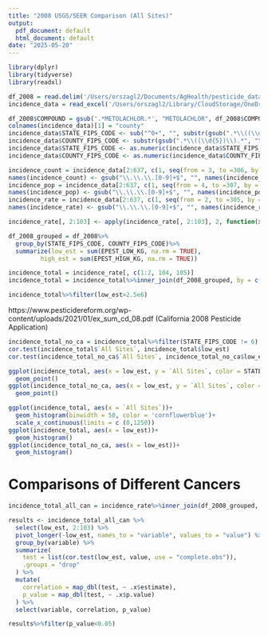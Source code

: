 ```yaml
---
title: "2008 USGS/SEER Comparison (All Sites)"
output:
  pdf_document: default
  html_document: default
date: "2025-05-20"
---
```


```r
library(dplyr)
library(tidyverse)
library(readxl)
```

```r
df_2008 = read.delim('/Users/orszagl2/Documents/AgHealth/pesticide_data/EPest.county.estimates.2008.txt')
incidence_data = read_excel('/Users/orszagl2/Library/CloudStorage/OneDrive-NationalInstitutesofHealth/2008_Incidence_Rates.xlsx')
```

```r
df_2008$COMPOUND = gsub('.*METOLACHLOR.*', "METOLACHLOR", df_2008$COMPOUND)
colnames(incidence_data)[1] = "county"
incidence_data$STATE_FIPS_CODE <- sub("^0+", "", substr(gsub(".*\\((\\d{5})\\).*", "\\1", incidence_data$county), 1, 2))
incidence_data$COUNTY_FIPS_CODE <- substr(gsub(".*\\((\\d{5})\\).*", "\\1", incidence_data$county), 3, 5)
incidence_data$STATE_FIPS_CODE <- as.numeric(incidence_data$STATE_FIPS_CODE)
incidence_data$COUNTY_FIPS_CODE <- as.numeric(incidence_data$COUNTY_FIPS_CODE)
```

```r
incidence_count = incidence_data[2:637, c(1, seq(from = 3, to =306, by = 3), 308, 309)]
names(incidence_count) <- gsub("\\.\\.\\.[0-9]+$", "", names(incidence_count))
incidence_pop = incidence_data[2:637, c(1, seq(from = 4, to =307, by = 3), 308, 309)]
names(incidence_pop) <- gsub("\\.\\.\\.[0-9]+$", "", names(incidence_pop))
incidence_rate = incidence_data[2:637, c(1, seq(from = 2, to =305, by = 3), 308, 309)]
names(incidence_rate) <- gsub("\\.\\.\\.[0-9]+$", "", names(incidence_rate))
```

```r
incidence_rate[, 2:103] <- apply(incidence_rate[, 2:103], 2, function(x) as.numeric(as.character(x)))
```

```r
df_2008_grouped = df_2008%>%
  group_by(STATE_FIPS_CODE, COUNTY_FIPS_CODE)%>%
  summarize(low_est = sum(EPEST_LOW_KG, na.rm = TRUE),
         high_est = sum(EPEST_HIGH_KG, na.rm = TRUE))

incidence_total = incidence_rate[, c(1:2, 104, 105)]
incidence_total = incidence_total%>%inner_join(df_2008_grouped, by = c("STATE_FIPS_CODE", "COUNTY_FIPS_CODE"))
```

```r
incidence_total%>%filter(low_est>2.5e6)
```

https://www.pesticidereform.org/wp-content/uploads/2021/01/ex_sum_cd_08.pdf (California 2008 Pesticide Application)

```r
incidence_total_no_ca = incidence_total%>%filter(STATE_FIPS_CODE != 6)
cor.test(incidence_total$`All Sites`, incidence_total$low_est)
cor.test(incidence_total_no_ca$`All Sites`, incidence_total_no_ca$low_est)
```

```r
ggplot(incidence_total, aes(x = low_est, y = `All Sites`, color = STATE_FIPS_CODE))+
  geom_point()
ggplot(incidence_total_no_ca, aes(x = low_est, y = `All Sites`, color = STATE_FIPS_CODE))+
  geom_point()
```

```r
ggplot(incidence_total, aes(x = `All Sites`))+
  geom_histogram(binwidth = 50, color = 'cornflowerblue')+
  scale_x_continuous(limits = c (0,1250))
ggplot(incidence_total, aes(x = low_est))+
  geom_histogram()
ggplot(incidence_total_no_ca, aes(x = low_est))+
  geom_histogram()
```

# Comparisons of Different Cancers
```r
incidence_total_all_can = incidence_rate%>%inner_join(df_2008_grouped, by = c("STATE_FIPS_CODE", "COUNTY_FIPS_CODE"))

results <- incidence_total_all_can %>%
  select(low_est, 2:103) %>%
  pivot_longer(-low_est, names_to = "variable", values_to = "value") %>%
  group_by(variable) %>%
  summarize(
    test = list(cor.test(low_est, value, use = "complete.obs")),
    .groups = "drop"
  ) %>%
  mutate(
    correlation = map_dbl(test, ~ .x$estimate),
    p_value = map_dbl(test, ~ .x$p.value)
  ) %>%
  select(variable, correlation, p_value)

results%>%filter(p_value<0.05)
```

